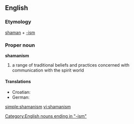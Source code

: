 {{wikipedia}}
==English==
===Etymology===
[[shaman]] + [[-ism]]

===Proper noun===
'''shamanism'''

# a range of traditional beliefs and practices concerned with communication with the spirit world

====Translations====
* Croatian: {{t-|hr|šamanizam|m}}
* German: {{t+|de|Schamanismus|m}}

[[Category:English nouns ending in "-ism"]]

[[simple:shamanism]]
[[vi:shamanism]]